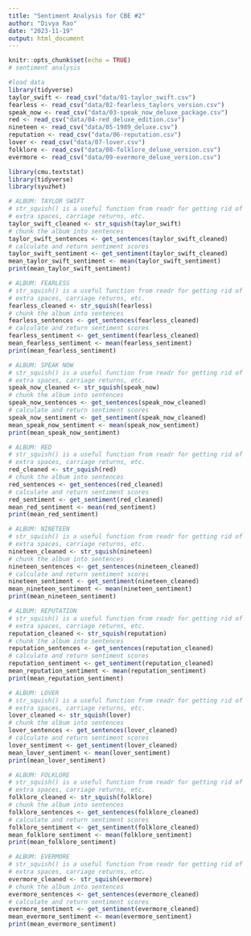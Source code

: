 ```yaml
---
title: "Sentiment Analysis for CBE #2"
author: "Divya Rao"
date: "2023-11-19"
output: html_document
---
```


```r
knitr::opts_chunk$set(echo = TRUE)
# sentiment analysis
```

```r
#load data
library(tidyverse)
taylor_swift <- read_csv("data/01-taylor_swift.csv")
fearless <- read_csv("data/02-fearless_taylors_version.csv")
speak_now <- read_csv("data/03-speak_now_deluxe_package.csv")
red <- read_csv("data/04-red_deluxe_edition.csv")
nineteen <- read_csv("data/05-1989_deluxe.csv")
reputation <- read_csv("data/06-reputation.csv")
lover <- read_csv("data/07-lover.csv")
folklore <- read_csv("data/08-folklore_deluxe_version.csv")
evermore <- read_csv("data/09-evermore_deluxe_version.csv")
```
```r
library(cmu.textstat) 
library(tidyverse) 
library(syuzhet)

# ALBUM: TAYLOR SWIFT 
# str_squish() is a useful function from readr for getting rid of 
# extra spaces, carriage returns, etc.
taylor_swift_cleaned <- str_squish(taylor_swift)
# chunk the album into sentences
taylor_swift_sentences <- get_sentences(taylor_swift_cleaned)
# calculate and return sentiment scores
taylor_swift_sentiment <- get_sentiment(taylor_swift_cleaned)
mean_taylor_swift_sentiment <- mean(taylor_swift_sentiment)
print(mean_taylor_swift_sentiment)

# ALBUM: FEARLESS
# str_squish() is a useful function from readr for getting rid of 
# extra spaces, carriage returns, etc.
fearless_cleaned <- str_squish(fearless)
# chunk the album into sentences
fearless_sentences <- get_sentences(fearless_cleaned)
# calculate and return sentiment scores
fearless_sentiment <- get_sentiment(fearless_cleaned)
mean_fearless_sentiment <- mean(fearless_sentiment)
print(mean_fearless_sentiment)

# ALBUM: SPEAK NOW
# str_squish() is a useful function from readr for getting rid of 
# extra spaces, carriage returns, etc.
speak_now_cleaned <- str_squish(speak_now)
# chunk the album into sentences
speak_now_sentences <- get_sentences(speak_now_cleaned)
# calculate and return sentiment scores
speak_now_sentiment <- get_sentiment(speak_now_cleaned)
mean_speak_now_sentiment <- mean(speak_now_sentiment)
print(mean_speak_now_sentiment)

# ALBUM: RED
# str_squish() is a useful function from readr for getting rid of 
# extra spaces, carriage returns, etc.
red_cleaned <- str_squish(red)
# chunk the album into sentences
red_sentences <- get_sentences(red_cleaned)
# calculate and return sentiment scores
red_sentiment <- get_sentiment(red_cleaned)
mean_red_sentiment <- mean(red_sentiment)
print(mean_red_sentiment)

# ALBUM: NINETEEN
# str_squish() is a useful function from readr for getting rid of 
# extra spaces, carriage returns, etc.
nineteen_cleaned <- str_squish(nineteen)
# chunk the album into sentences
nineteen_sentences <- get_sentences(nineteen_cleaned)
# calculate and return sentiment scores
nineteen_sentiment <- get_sentiment(nineteen_cleaned)
mean_nineteen_sentiment <- mean(nineteen_sentiment)
print(mean_nineteen_sentiment)

# ALBUM: REPUTATION
# str_squish() is a useful function from readr for getting rid of 
# extra spaces, carriage returns, etc.
reputation_cleaned <- str_squish(reputation)
# chunk the album into sentences
reputation_sentences <- get_sentences(reputation_cleaned)
# calculate and return sentiment scores
reputation_sentiment <- get_sentiment(reputation_cleaned)
mean_reputation_sentiment <- mean(reputation_sentiment)
print(mean_reputation_sentiment)

# ALBUM: LOVER
# str_squish() is a useful function from readr for getting rid of 
# extra spaces, carriage returns, etc.
lover_cleaned <- str_squish(lover)
# chunk the album into sentences
lover_sentences <- get_sentences(lover_cleaned)
# calculate and return sentiment scores
lover_sentiment <- get_sentiment(lover_cleaned)
mean_lover_sentiment <- mean(lover_sentiment)
print(mean_lover_sentiment)

# ALBUM: FOLKLORE
# str_squish() is a useful function from readr for getting rid of 
# extra spaces, carriage returns, etc.
folklore_cleaned <- str_squish(folklore)
# chunk the album into sentences
folklore_sentences <- get_sentences(folklore_cleaned)
# calculate and return sentiment scores
folklore_sentiment <- get_sentiment(folklore_cleaned)
mean_folklore_sentiment <- mean(folklore_sentiment)
print(mean_folklore_sentiment)

# ALBUM: EVERMORE
# str_squish() is a useful function from readr for getting rid of 
# extra spaces, carriage returns, etc.
evermore_cleaned <- str_squish(evermore)
# chunk the album into sentences
evermore_sentences <- get_sentences(evermore_cleaned)
# calculate and return sentiment scores
evermore_sentiment <- get_sentiment(evermore_cleaned)
mean_evermore_sentiment <- mean(evermore_sentiment)
print(mean_evermore_sentiment)
```


